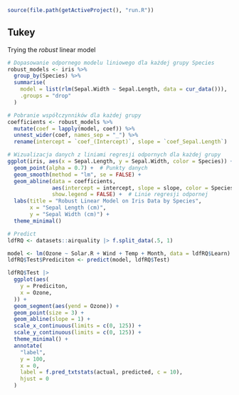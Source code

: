```r
source(file.path(getActiveProject(), "run.R"))
```

## Tukey

Trying the *robust* linear model

```r
# Dopasowanie odpornego modelu liniowego dla każdej grupy Species
robust_models <- iris %>%
  group_by(Species) %>%
  summarise(
    model = list(rlm(Sepal.Width ~ Sepal.Length, data = cur_data())),
    .groups = "drop"
  )

# Pobranie współczynników dla każdej grupy
coefficients <- robust_models %>%
  mutate(coef = lapply(model, coef)) %>%
  unnest_wider(coef, names_sep = "_") %>%
  rename(intercept = `coef_(Intercept)`, slope = `coef_Sepal.Length`)

# Wizualizacja danych z liniami regresji odpornych dla każdej grupy
ggplot(iris, aes(x = Sepal.Length, y = Sepal.Width, color = Species)) +
  geom_point(alpha = 0.7) +  # Punkty danych
  geom_smooth(method = "lm", se = FALSE) +
  geom_abline(data = coefficients, 
              aes(intercept = intercept, slope = slope, color = Species), 
              show.legend = FALSE) +  # Linie regresji odpornej
  labs(title = "Robust Linear Model on Iris Data by Species",
       x = "Sepal Length (cm)",
       y = "Sepal Width (cm)") +
  theme_minimal()

```

```r
# Predict
ldfRQ <- datasets::airquality |> f.split_data(.5, 1)

model <- lm(Ozone ~ Solar.R + Wind + Temp + Month, data = ldfRQ$Learn)
ldfRQ$Test$Prediciton <- predict(model, ldfRQ$Test)

ldfRQ$Test |> 
  ggplot(aes(
    y = Prediciton,
    x = Ozone,
  )) + 
  geom_segment(aes(yend = Ozone)) +
  geom_point(size = 3) +
  geom_abline(slope = 1) +
  scale_x_continuous(limits = c(0, 125)) + 
  scale_y_continuous(limits = c(0, 125)) +
  theme_minimal() +
  annotate(
    "label",
    y = 100,
    x = 0,
    label = f.pred_txtstats(actual, predicted, c = 10),
    hjust = 0
  ) 
```

